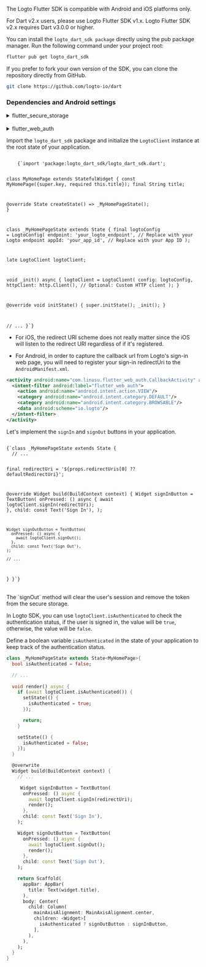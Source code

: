 
<Steps>
<Step title="Install SDK">

<InlineNotification severity="alert">

The Logto Flutter SDK is compatible with Android and iOS platforms only.

For Dart v2.x users, please use Logto Flutter SDK v1.x. Logto Flutter SDK v2.x requires Dart v3.0.0 or higher.

</InlineNotification>

<Tabs>

<TabItem value="pub" label="pub.dev">

You can install the `logto_dart_sdk package` directly using the pub package manager.
Run the following command under your project root:

```sh
flutter pub get logto_dart_sdk
```

</TabItem>

<TabItem value="github" label="GitHub">

If you prefer to fork your own version of the SDK, you can clone the repository directly from GitHub.

```sh
git clone https://github.com/logto-io/dart
```

</TabItem>

</Tabs>

### Dependencies and Android settings

<details>

<summary>flutter_secure_storage</summary>

We use [flutter_secure_storage](https://pub.dev/packages/flutter_secure_storage) to implement the cross-platform persistent secure token storage.

- Keychain is used for iOS
- AES encryption is used for Android.

**Config Android version**

Set the `android:minSdkVersion` to 18 in your project's `android/app/build.gradle` file.

```kotlin title="android/app/build.gradle"
android {
  {/* ... */}
  defaultConfig {
      {/* ... */}
      minSdkVersion 18
  }
}
```
**Disable autobackup**

By default Android may backup data on Google Drive automatically. It can cause the exception `java.security.InvalidKeyException: Failed to unwrap key`.

To avoid this, you can disable auto backup for your app or exclude `sharedprefs` from the `FlutterSecureStorage`.

1. To disable auto backup, go to your app manifest file and set the `android:allowBackup` and `android:fullBackupContent` attributes to `false`.

  ```xml title="AndroidManifest.xml"
  <manifest>
    <!-- ...other attributes -->
    <application
      android:allowBackup="false"
      android:fullBackupContent="false"
    >
      <!-- ... -->
    </application>
  </manifest>
  ```

2. Exclude `sharedprefs` from `FlutterSecureStorage`.

  If you need to keep the `android:fullBackupContent` for your app rather than disabling it, you can exclude the `sharedprefs` directory from the backup.

  See more details in the [Android documentation](https://developer.android.com/identity/data/autobackup#IncludingFiles).

  In your `AndroidManifest.xml` file, add the `android:fullBackupContent` attribute to the `<application>` element, as shown in the following example. This attribute points to an XML file that contains backup rules.

  ```xml title="AndroidManifest.xml"
  <manifest>
    <!-- ...other attributes -->
    <application
      android:fullBackupContent="@xml/backup_rules"
    >
      <!-- ... -->
    </application>
  </manifest>
  ```

  Create an XML file called `@xml/backup_rules` in the `res/xml/` directory. In this file, add rules with the `<include>` and `<exclude>` elements. The following sample backs up all shared preferences except device.xml:

  ```xml title="res/xml/backup_rules.xml"
  <?xml version="1.0" encoding="utf-8"?>
  <full-backup-content>
    <exclude domain="sharedpref" path="FlutterSecureStorage"/>
  </full-backup-content>
  ```

Please check [flutter_secure_storage](https://pub.dev/packages/flutter_secure_storage#configure-android-version) for more details.

</details>

<br />

<details>

<summary>flutter_web_auth</summary>

[flutter_web_auth](https://pub.dev/packages/flutter_web_auth) is used behind Logto's flutter SDK. We rely on its webview-based interaction interface to authenticate users.

This plugin uses `ASWebAuthenticationSession` on iOS 12+ and macOS 10.15+, `SFAuthenticationSession` on iOS 11, `Chrome Custom Tabs` on Android and opens a new window on Web.

</details>

</Step>

<Step title="Init Client" subtitle="1 step">

Import the `logto_dart_sdk` package and initialize the `LogtoClient` instance at the root state of your application.

<Code className="language-dart" title="lib/main.dart">
    {`import 'package:logto_dart_sdk/logto_dart_sdk.dart';

class MyHomePage extends StatefulWidget {
  const MyHomePage({super.key, required this.title});
  final String title;

  @override
  State<MyHomePage> createState() => _MyHomePageState();
}

class _MyHomePageState extends State<MyHomePage> {
  final logtoConfig = LogtoConfig(
    endpoint: 'your_logto_endpoint', // Replace with your Logto endpoint
    appId: 'your_app_id', // Replace with your App ID
  );

  late LogtoClient logtoClient;

  void _init() async {
    logtoClient = LogtoClient(
      config: logtoConfig,
      httpClient: http.Client(), // Optional: Custom HTTP client
    );
  }

  @override
  void initState() {
    super.initState();
    _init();
  }

  // ...
}`}
</Code>

</Step>

<Step title="Configure redirect URIs" subtitle="2 steps">

<RedirectUrisNative />

- For iOS, the redirect URI scheme does not really matter since the iOS will listen to the redirect URI regardless of if it's registered.

- For Android, in order to capture the callback url from Logto's sign-in web page, you will need to register your sign-in redirectUri to the `AndroidManifest.xml`.

```xml title="AndroidManifest.xml"
<activity android:name="com.linusu.flutter_web_auth.CallbackActivity" android:exported="true">
  <intent-filter android:label="flutter_web_auth">
    <action android:name="android.intent.action.VIEW"/>
    <category android:name="android.intent.category.DEFAULT"/>
    <category android:name="android.intent.category.BROWSABLE"/>
    <data android:scheme="io.logto"/>
  </intent-filter>
</activity>
```
</Step>

<Step title="Implement sign-in and sign-out" subtitle="2 steps">

Let's implement the `signIn` and `signOut` buttons in your application.

<Code className="language-dart" title="lib/main.dart">
{`class _MyHomePageState extends State<MyHomePage> {
  // ...

  final redirectUri = '${props.redirectUris[0] ?? defaultRedirectUri}';

  @override
  Widget build(BuildContext context) {
    Widget signInButton = TextButton(
      onPressed: () async {
        await logtoClient.signIn(redirectUri);
      },
      child: const Text('Sign In'),
    );

    Widget signOutButton = TextButton(
      onPressed: () async {
        await logtoClient.signOut();
      },
      child: const Text('Sign Out'),
    );

    // ...
  }
}`}
</Code>

<br />

<InlineNotification>
  The `signOut` method will clear the user's session and remove the token from the secure storage.
</InlineNotification>

</Step>

<Step title="Handle authentication status" subtitle="1 step">

In Logto SDK, you can use `logtoClient.isAuthenticated` to check the authentication status, if the user is signed in, the value will be `true`, otherwise, the value will be `false`.

Define a boolean variable `isAuthenticated` in the state of your application to keep track of the authentication status.

```dart title="lib/main.dart"
class _MyHomePageState extends State<MyHomePage>{
  bool isAuthenticated = false;

  // ...
  
  void render() async {
    if (await logtoClient.isAuthenticated()) {
      setState(() {
        isAuthenticated = true;
      });

      return;
    }

    setState(() {
      isAuthenticated = false;
    });
  }

  @overwrite
  Widget build(BuildContext context) {
    // ...

     Widget signInButton = TextButton(
      onPressed: () async {
        await logtoClient.signIn(redirectUri);
        render();
      },
      child: const Text('Sign In'),
    );

    Widget signOutButton = TextButton(
      onPressed: () async {
        await logtoClient.signOut();
        render();
      },
      child: const Text('Sign Out'),
    );

    return Scaffold(
      appBar: AppBar(
        title: Text(widget.title),
      ),
      body: Center(
        child: Column(
          mainAxisAlignment: MainAxisAlignment.center,
          children: <Widget>[
            isAuthenticated ? signOutButton : signInButton,
          ],
        ),
      ),
    );
  }
}
```

</Step>

<Step title="Checkpoint: Test your application">

<Checkpoint />

</Step>

</Steps>
